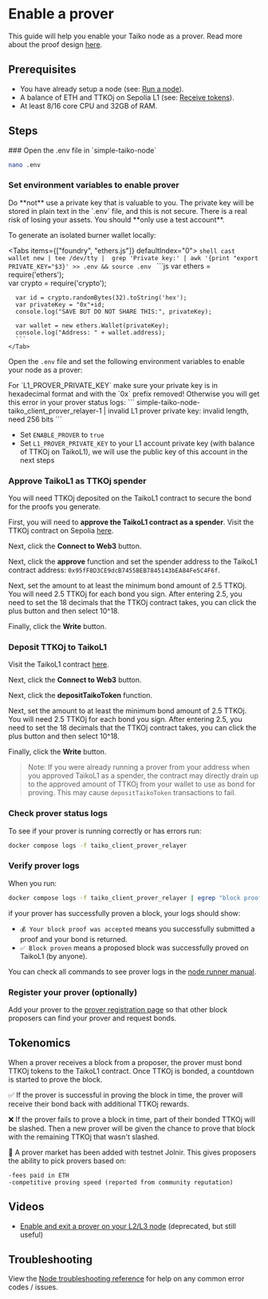 
# Enable a prover

This guide will help you enable your Taiko node as a prover. Read more about the proof design [here](/docs/concepts/proving).

## Prerequisites

- You have already setup a node (see: [Run a node](/docs/guides/run-a-node)).
- A balance of ETH and TTKOj on Sepolia L1 (see: [Receive tokens](/docs/guides/receive-tokens)).
- At least 8/16 core CPU and 32GB of RAM.

## Steps

<Steps>
### Open the .env file in `simple-taiko-node`

```sh
nano .env
```

### Set environment variables to enable prover

<Callout type="error">
  Do **not** use a private key that is valuable to you. The private key will be
  stored in plain text in the `.env` file, and this is not secure. There is a
  real risk of losing your assets. You should **only use a test account**.

  To generate an isolated burner wallet locally:

  <Tabs items={["foundry", "ethers.js"]} defaultIndex="0">
    <Tab>
        ```shell
        cast wallet new | tee /dev/tty | 
        grep 'Private key:' | awk '{print "export PRIVATE_KEY="$3}' >> .env && source .env
        ```
    </Tab>
    <Tab>
      ```js
      var ethers = require('ethers');  
      var crypto = require('crypto');

      var id = crypto.randomBytes(32).toString('hex');
      var privateKey = "0x"+id;
      console.log("SAVE BUT DO NOT SHARE THIS:", privateKey);

      var wallet = new ethers.Wallet(privateKey);
      console.log("Address: " + wallet.address);
      ```
    </Tab>
  </Tabs> 
</Callout>

Open the `.env` file and set the following environment variables to enable your node as a prover:

<Callout type="error">
  For `L1_PROVER_PRIVATE_KEY` 
  make sure your private key is in hexadecimal format and with the `0x` prefix removed!
  Otherwise you will get this error in your prover status logs:
  ```
  simple-taiko-node-taiko_client_prover_relayer-1  | invalid L1 prover private key: invalid length, need 256 bits
  ```
</Callout>

- Set `ENABLE_PROVER` to `true`
- Set `L1_PROVER_PRIVATE_KEY` to your L1 account private key (with balance of TTKOj on TaikoL1), we will use the public key of this account in the next steps

### Approve TaikoL1 as TTKOj spender

You will need TTKOj deposited on the TaikoL1 contract to secure the bond for the proofs you generate.

First, you will need to **approve the TaikoL1 contract as a spender**. Visit the TTKOj contract on Sepolia [here](https://sepolia.etherscan.io/address/0x75F94f04d2144cB6056CCd0CFF1771573d838974#writeProxyContract).

Next, click the **Connect to Web3** button.

Next, click the **approve** function and set the spender address to the TaikoL1 contract address: `0x95fF8D3CE9dcB7455BEB7845143bEA84Fe5C4F6f`.

Next, set the amount to at least the minimum bond amount of 2.5 TTKOj. You will need 2.5 TTKOj for each bond you sign. After entering 2.5, you need to set the 18 decimals that the TTKOj contract takes, you can click the plus button and then select 10^18.

Finally, click the **Write** button.

### Deposit TTKOj to TaikoL1

Visit the TaikoL1 contract [here](https://sepolia.etherscan.io/address/0x95fF8D3CE9dcB7455BEB7845143bEA84Fe5C4F6f#writeProxyContract).

Next, click the **Connect to Web3** button.

Next, click the **depositTaikoToken** function.

Next, set the amount to at least the minimum bond amount of 2.5 TTKOj. You will need 2.5 TTKOj for each bond you sign. After entering 2.5, you need to set the 18 decimals that the TTKOj contract takes, you can click the plus button and then select 10^18.

Finally, click the **Write** button.

> Note: If you were already running a prover from your address when you approved TaikoL1 as a spender, the contract may directly drain up to the approved amount of TTKOj from your wallet to use as bond for proving. This may cause `depositTaikoToken` transactions to fail.

### Check prover status logs

To see if your prover is running correctly or has errors run:

```sh
docker compose logs -f taiko_client_prover_relayer
```

### Verify prover logs

When you run:

```sh
docker compose logs -f taiko_client_prover_relayer | egrep "block proof was|proof submission error|Block proven"
```

if your prover has successfully proven a block, your logs should show:

- `💰 Your block proof was accepted` means you successfully submitted a proof and your bond is returned.
- `✅ Block proven` means a proposed block was successfully proved on TaikoL1 (by anyone).

You can check all commands to see prover logs in the [node runner manual](/docs/manuals/node-runner-manual#view-client-prover-relayer-logs).

### Register your prover (optionally)

Add your prover to the [prover registration page](/docs/reference/prover-market-page) so that other block proposers can find your prover and request bonds.

</Steps>

## Tokenomics

When a prover receives a block from a proposer, the prover must bond TTKOj tokens to the TaikoL1 contract. 
Once TTKOj is bonded, a countdown is started to prove the block. 

✅ If the prover is successful in proving the block in time, the prover will receive their bond back with additional TTKOj rewards.

❌ If the prover fails to prove a block in time, part of their bonded TTKOj will be slashed.
Then a new prover will be given the chance to prove that block with the remaining TTKOj that wasn't slashed.

🛒 A prover market has been added with testnet Jolnir.
This gives proposers the ability to pick provers based on:
```
-fees paid in ETH 
-competitive proving speed (reported from community reputation)
```

## Videos

- [Enable and exit a prover on your L2/L3 node](https://www.youtube.com/watch?v=yAHpbmNEC0M) (deprecated, but still useful)

## Troubleshooting

View the [Node troubleshooting reference](/docs/reference/node-troubleshooting) for help on any common error codes / issues.
